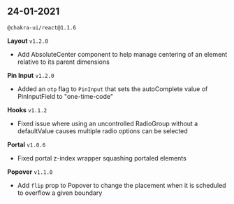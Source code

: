 ## 24-01-2021

`@chakra-ui/react@1.1.6`

**Layout** `v1.2.0`

- Add AbsoluteCenter component to help manage centering of an element relative
  to its parent dimensions

**Pin Input** `v1.2.0`

- Added an `otp` flag to `PinInput` that sets the autoComplete value of
  PinInputField to "one-time-code"

**Hooks** `v1.1.2`

- Fixed issue where using an uncontrolled RadioGroup without a defaultValue
  causes multiple radio options can be selected

**Portal** `v1.0.6`

- Fixed portal z-index wrapper squashing portaled elements

**Popover** `v1.1.0`

- Add `flip` prop to Popover to change the placement when it is scheduled to
  overflow a given boundary